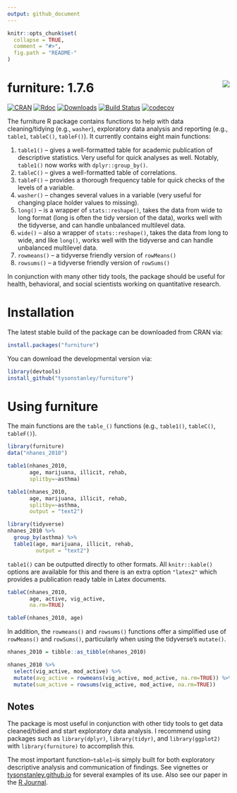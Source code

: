 ```yaml
---
output: github_document
---
```


<!-- README.md is generated from README.Rmd. Please edit that file -->

```r
knitr::opts_chunk$set(
  collapse = TRUE,
  comment = "#>",
  fig.path = "README-"
)
```


# furniture: 1.7.6 <img src="man/figures/furniture_hex.png" align="right" />

[![CRAN](http://www.r-pkg.org/badges/version/furniture)](http://www.r-pkg.org/badges/version/furniture)
[![Rdoc](http://www.rdocumentation.org/badges/version/furniture)](http://www.rdocumentation.org/packages/furniture)
[![Downloads](http://cranlogs.r-pkg.org/badges/grand-total/furniture)](http://cranlogs.r-pkg.org/badges/grand-total/furniture)
[![Build Status](https://travis-ci.org/TysonStanley/furniture.svg?branch=master)](https://travis-ci.org/TysonStanley/furniture)
[![codecov](https://codecov.io/gh/tysonstanley/furniture/branch/master/graph/badge.svg)](https://codecov.io/gh/tysonstanley/furniture)


The furniture R package contains functions to help with data cleaning/tidying (e.g., `washer`), exploratory data analysis and reporting (e.g., `table1`, `tableC()`, `tableF()`). It currently contains eight main functions:

1. `table1()` -- gives a well-formatted table for academic publication of descriptive statistics. Very useful for quick analyses as well. Notably, `table1()` now works with `dplyr::group_by()`.
2. `tableC()` -- gives a well-formatted table of correlations.
3. `tableF()` -- provides a thorough frequency table for quick checks of the levels of a variable.
4. `washer()` -- changes several values in a variable (very useful for changing place holder values to missing).
5. `long()` -- is a wrapper of `stats::reshape()`, takes the data from wide to long format (long is often the tidy version of the data), works well with the tidyverse, and can handle unbalanced multilevel data.
6. `wide()` -- also a wrapper of `stats::reshape()`, takes the data from long to wide, and like `long()`, works well with the tidyverse and can handle unbalanced multilevel data.
7. `rowmeans()` -- a tidyverse friendly version of `rowMeans()`
8. `rowsums()` -- a tidyverse friendly version of `rowSums()`

In conjunction with many other tidy tools, the package should be useful for health, behavioral, and social scientists working on quantitative research.

# Installation

The latest stable build of the package can be downloaded from CRAN via:

```r
install.packages("furniture")
```
You can download the developmental version via:

```r
library(devtools)
install_github("tysonstanley/furniture")
```

# Using furniture

The main functions are the `table_()` functions (e.g., `table1()`, `tableC()`, `tableF()`).

```r
library(furniture)
data("nhanes_2010")

table1(nhanes_2010,
       age, marijuana, illicit, rehab,
       splitby=~asthma)
```

```r
table1(nhanes_2010,
       age, marijuana, illicit, rehab,
       splitby=~asthma, 
       output = "text2")
```

```r
library(tidyverse)
nhanes_2010 %>%
  group_by(asthma) %>%
  table1(age, marijuana, illicit, rehab,
         output = "text2")
```

`table1()` can be outputted directly to other formats. All `knitr::kable()` options are available for this and there is an extra option `"latex2"` which provides a publication ready table in Latex documents.

```r
tableC(nhanes_2010, 
       age, active, vig_active, 
       na.rm=TRUE)
```

```r
tableF(nhanes_2010, age)
```

In addition, the `rowmeans()` and `rowsums()` functions offer a simplified use of `rowMeans()` and `rowSums()`, particularly when using the tidyverse's `mutate()`.

```r
nhanes_2010 = tibble::as_tibble(nhanes_2010)
```

```r
nhanes_2010 %>%
  select(vig_active, mod_active) %>%
  mutate(avg_active = rowmeans(vig_active, mod_active, na.rm=TRUE)) %>%
  mutate(sum_active = rowsums(vig_active, mod_active, na.rm=TRUE))
```


## Notes

The package is most useful in conjunction with other tidy tools to get data cleaned/tidied and start exploratory data analysis. I recommend using packages such as `library(dplyr)`, `library(tidyr)`, and `library(ggplot2)` with `library(furniture)` to accomplish this.

The most important function--`table1`--is simply built for both exploratory descriptive analysis and communication of findings. See vignettes or [tysonstanley.github.io](https://tysonstanley.github.io/) for several examples of its use. Also see our paper in the [R Journal](https://journal.r-project.org/archive/2017/RJ-2017-037/RJ-2017-037.pdf).










